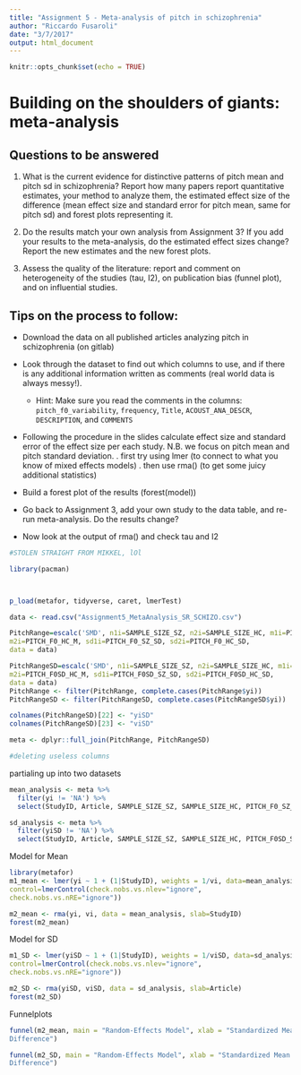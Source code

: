 ```yaml
---
title: "Assignment 5 - Meta-analysis of pitch in schizophrenia"
author: "Riccardo Fusaroli"
date: "3/7/2017"
output: html_document
---
```


```r
knitr::opts_chunk$set(echo = TRUE)
```

# Building on the shoulders of giants: meta-analysis

## Questions to be answered

1. What is the current evidence for distinctive patterns of pitch mean and pitch sd in schizophrenia? Report how many papers report quantitative estimates, your method to analyze them, the estimated effect size of the difference (mean effect size and standard error for pitch mean, same for pitch sd) and forest plots representing it. 

2. Do the results match your own analysis from Assignment 3? If you add your results to the meta-analysis, do the estimated effect sizes change? Report the new estimates and the new forest plots.

3. Assess the quality of the literature: report and comment on heterogeneity of the studies (tau, I2), on publication bias (funnel plot), and on influential studies.

## Tips on the process to follow:

- Download the data on all published articles analyzing pitch in schizophrenia (on gitlab)
- Look through the dataset to find out which columns to use, and if there is any additional information written as comments (real world data is always messy!).
    * Hint: Make sure you read the comments in the columns: `pitch_f0_variability`, `frequency`, `Title`,  `ACOUST_ANA_DESCR`, `DESCRIPTION`, and `COMMENTS`
- Following the procedure in the slides calculate effect size and standard error of the effect size per each study. N.B. we focus on pitch mean and pitch standard deviation.
 . first try using lmer (to connect to what you know of mixed effects models)
 . then use rma() (to get some juicy additional statistics)

- Build a forest plot of the results (forest(model))
 
- Go back to Assignment 3, add your own study to the data table, and re-run meta-analysis. Do the results change?

- Now look at the output of rma() and check tau and I2

```r
#STOLEN STRAIGHT FROM MIKKEL, lOl

library(pacman)



p_load(metafor, tidyverse, caret, lmerTest)

data <- read.csv("Assignment5_MetaAnalysis_SR_SCHIZO.csv")

PitchRange=escalc('SMD', n1i=SAMPLE_SIZE_SZ, n2i=SAMPLE_SIZE_HC, m1i=PITCH_F0_SZ_M,
m2i=PITCH_F0_HC_M, sd1i=PITCH_F0_SZ_SD, sd2i=PITCH_F0_HC_SD,
data = data)

PitchRangeSD=escalc('SMD', n1i=SAMPLE_SIZE_SZ, n2i=SAMPLE_SIZE_HC, m1i=PITCH_F0SD_SZ_M,
m2i=PITCH_F0SD_HC_M, sd1i=PITCH_F0SD_SZ_SD, sd2i=PITCH_F0SD_HC_SD,
data = data)
PitchRange <- filter(PitchRange, complete.cases(PitchRange$yi))
PitchRangeSD <- filter(PitchRangeSD, complete.cases(PitchRangeSD$yi))

colnames(PitchRangeSD)[22] <- "yiSD"
colnames(PitchRangeSD)[23] <- "viSD"

meta <- dplyr::full_join(PitchRange, PitchRangeSD)

#deleting useless columns 
```

partialing up into two datasets 

```r

mean_analysis <- meta %>%
  filter(yi != 'NA') %>%
  select(StudyID, Article, SAMPLE_SIZE_SZ, SAMPLE_SIZE_HC, PITCH_F0_SZ_M, PITCH_F0_HC_M, PITCH_F0_SZ_SD, PITCH_F0_HC_SD, yi, vi)

sd_analysis <- meta %>%
  filter(yiSD != 'NA') %>%
  select(StudyID, Article, SAMPLE_SIZE_SZ, SAMPLE_SIZE_HC, PITCH_F0SD_SZ_M, PITCH_F0SD_HC_M, PITCH_F0SD_SZ_SD, PITCH_F0SD_HC_SD, yiSD, viSD)

```

Model for Mean

```r
library(metafor)
m1_mean <- lmer(yi ~ 1 + (1|StudyID), weights = 1/vi, data=mean_analysis,
control=lmerControl(check.nobs.vs.nlev="ignore",
check.nobs.vs.nRE="ignore"))

m2_mean <- rma(yi, vi, data = mean_analysis, slab=StudyID)
forest(m2_mean)

```

Model for SD 

```r

m1_SD <- lmer(yiSD ~ 1 + (1|StudyID), weights = 1/viSD, data=sd_analysis,
control=lmerControl(check.nobs.vs.nlev="ignore",
check.nobs.vs.nRE="ignore"))

m2_SD <- rma(yiSD, viSD, data = sd_analysis, slab=Article)
forest(m2_SD)

```



Funnelplots

```r

funnel(m2_mean, main = "Random-Effects Model", xlab = "Standardized Mean
Difference")

funnel(m2_SD, main = "Random-Effects Model", xlab = "Standardized Mean
Difference")

```


